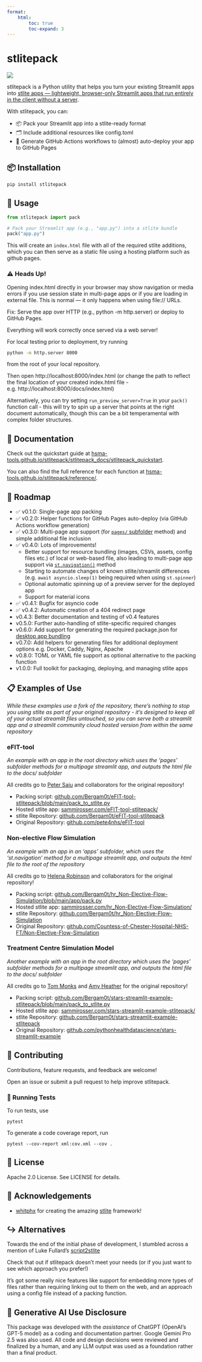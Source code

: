 ```yaml
---
format:
    html:
        toc: true
        toc-expand: 3
---
```


# stlitepack

[<img src="https://img.shields.io/pypi/v/stlitepack?label=pypi%20package">](https://pypi.org/project/stlitepack/)

stlitepack is a Python utility that helps you turn your existing Streamlit apps into [stlite apps — lightweight, browser-only Streamlit apps that run entirely in the client without a server](https://github.com/whitphx/stlite).

With stlitepack, you can:

- 📦 Pack your Streamlit app into a stlite-ready format
- 🗂️ Include additional resources like config.toml
- 🚀 Generate GitHub Actions workflows to (almost) auto-deploy your app to GitHub Pages

## 📦 Installation

```bash
pip install stlitepack
```

## 🚀 Usage

```python
from stlitepack import pack

# Pack your Streamlit app (e.g., "app.py") into a stlite bundle
pack("app.py")
```

This will create an `index.html` file with all of the required stlite additions, which you can then serve as a static file using a hosting platform such as github pages.


### ⚠️ Heads Up!
Opening index.html directly in your browser may show navigation or media errors if you use session state in multi-page apps or if you are loading in external file. This is normal — it only happens when using file:// URLs.

Fix: Serve the app over HTTP (e.g., python -m http.server) or deploy to GitHub Pages.

Everything will work correctly once served via a web server!

For local testing prior to deployment, try running

```bash
python -m http.server 8000
```

from the root of your local repository.

Then open http://localhost:8000/index.html
(or change the path to reflect the final location of your created index.html file - e.g. http://localhost:8000/docs/index.html)


Alternatively, you can try setting `run_preview_server=True` in your `pack()` function call - this will try to spin up a server that points at the right document automatically, though this can be a bit temperamental with complex folder structures.

## 📖 Documentation

Check out the quickstart guide at [hsma-tools.github.io/stlitepack/stlitepack_docs/stlitepack_quickstart](http://hsma-tools.github.io/stlitepack/stlitepack_docs/stlitepack_quickstart).

You can also find the full reference for each function at [hsma-tools.github.io/stlitepack/reference/](http://hsma-tools.github.io/stlitepack/reference/).

## 🔮 Roadmap

- ✅ v0.1.0: Single-page app packing
- ✅ v0.2.0: Helper functions for GitHub Pages auto-deploy (via GitHub Actions workflow generation)
- ✅ v0.3.0: Multi-page app support (for [`pages/` subfolder](https://webapps.hsma.co.uk/multipage.html#method-2-pages-subfolder) method) and simple additional file inclusion
- ✅ v0.4.0: Lots of improvements!
    - Better support for resource bundling (images, CSVs, assets, config files etc.) of local or web-based file, also leading to multi-page app support via [`st.navigation()`](https://webapps.hsma.co.uk/multipage.html#method-1-st.page-and-st.navigation) method
    - Starting to automate changes of known stlite/streamlit differences (e.g. `await asyncio.sleep(1)` being required when using `st.spinner`)
    - Optional automatic spinning up of a preview server for the deployed app
    - Support for material icons
- ✅ v0.4.1: Bugfix for asyncio code
- ✅ v0.4.2: Automatic creation of a 404 redirect page
- v0.4.3: Better documentation and testing of v0.4 features
- v0.5.0: Further auto-handling of stlite-specific required changes
- v0.6.0: Add support for generating the required package.json for [desktop app bundling](https://github.com/whitphx/stlite/tree/main/packages/desktop)
- v0.7.0: Add helpers for generating files for additional deployment options e.g. Docker, Caddy, Nginx, Apache
- v0.8.0: TOML or YAML file support as optional alternative to the packing function
- v1.0.0: Full toolkit for packaging, deploying, and managing stlite apps

## 📋 Examples of Use

*While these examples use a fork of the repository, there's nothing to stop you using stlite as part of your original repository - it's designed to keep all of your actual streamlit files untouched, so you can serve both a streamlit app and a streamlit community cloud hosted version from within the same repository*

### eFIT-tool

*An example with an app in the root directory which uses the 'pages' subfolder methods for a multipage streamlit app, and outputs the html file to the docs/ subfolder*

All credits go to [Peter Saiu](https://github.com/pete4nhs) and collaborators for the original repository!

- Packing script: [github.com/Bergam0t/eFIT-tool-stlitepack/blob/main/pack_to_stlite.py](https://github.com/Bergam0t/eFIT-tool-stlitepack/blob/main/pack_to_stlite.py)
- Hosted stlite app: [sammirosser.com/eFIT-tool-stlitepack/](https://sammirosser.com/eFIT-tool-stlitepack/)
- stlite Repository: [github.com/Bergam0t/eFIT-tool-stlitepack](https://github.com/Bergam0t/eFIT-tool-stlitepack)
- Original Repository: [github.com/pete4nhs/eFIT-tool](https://github.com/pete4nhs/eFIT-tool)

### Non-elective Flow Simulation

*An example with an app in an 'apps' subfolder, which uses the 'st.navigation' method for a multipage streamlit app, and outputs the html file to the root of the repository*

All credits go to [Helena Robinson](https://github.com/helenajr) and collaborators for the original repository!

- Packing script: [github.com/Bergam0t/hr_Non-Elective-Flow-Simulation/blob/main/app/pack.py](https://github.com/Bergam0t/hr_Non-Elective-Flow-Simulation/blob/main/app/pack.py)
- Hosted stlite app: [sammirosser.com/hr_Non-Elective-Flow-Simulation/](https://sammirosser.com/hr_Non-Elective-Flow-Simulation/)
- stlite Repository: [github.com/Bergam0t/hr_Non-Elective-Flow-Simulation](https://github.com/Bergam0t/hr_Non-Elective-Flow-Simulation)
- Original Repository: [github.com/Countess-of-Chester-Hospital-NHS-FT/Non-Elective-Flow-Simulation](https://github.com/Countess-of-Chester-Hospital-NHS-FT/Non-Elective-Flow-Simulation)


### Treatment Centre Simulation Model

*Another example with an app in the root directory which uses the 'pages' subfolder methods for a multipage streamlit app, and outputs the html file to the docs/ subfolder*

All credits go to [Tom Monks](https://github.com/TomMonks) and [Amy Heather](https://github.com/amyheather) for the original repository!

- Packing script: [github.com/Bergam0t/stars-streamlit-example-stlitepack/blob/main/pack_to_stlite.py](https://github.com/Bergam0t/stars-streamlit-example-stlitepack/blob/main/pack_to_stlite.py)
- Hosted stlite app: [sammirosser.com/stars-streamlit-example-stlitepack/](https://sammirosser.com/stars-streamlit-example-stlitepack/)
- stlite Repository: [github.com/Bergam0t/stars-streamlit-example-stlitepack](https://github.com/Bergam0t/stars-streamlit-example-stlitepack)
- Original Repository: [github.com/pythonhealthdatascience/stars-streamlit-example](https://github.com/pythonhealthdatascience/stars-streamlit-example)

## 🤝 Contributing
Contributions, feature requests, and feedback are welcome!

Open an issue or submit a pull request to help improve stlitepack.

### 🧪 Running Tests

To run tests, use

`pytest`

To generate a code coverage report, run

`pytest --cov-report xml:cov.xml --cov .`

## 📜 License
Apache 2.0 License. See LICENSE for details.

## 🙏 Acknowledgements

- [whitphx](https://github.com/whitphx) for creating the amazing [stlite](https://github.com/whitphx/stlite) framework!

## ↪️ Alternatives

Towards the end of the initial phase of development, I stumbled across a mention of Luke Fullard's [script2stlite](https://github.com/LukeAFullard/script2stlite)

Check that out if stlitepack doesn't meet your needs (or if you just want to see which approach you prefer!)

It's got some really nice features like support for embedding more types of files rather than requiring linking out to them on the web, and an approach using a config file instead of a packing function.

## 🤖 Generative AI Use Disclosure

This package was developed with the *assistance* of ChatGPT (OpenAI’s GPT-5 model) as a coding and documentation partner. Google Gemini Pro 2.5 was also used.
All code and design decisions were reviewed and finalized by a human, and any LLM output was used as a foundation rather than a final product.
